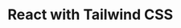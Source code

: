 
# React with Tailwind CSS

<StackBlitz
  dir="examples/react-with-tailwindcss"
  file="src/components/button.tsx"
/>
